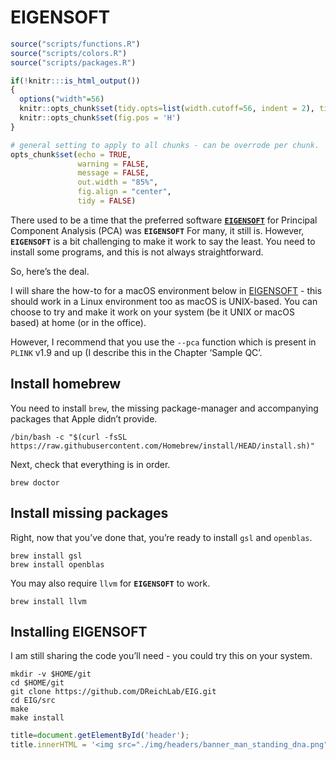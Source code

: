 # EIGENSOFT {#eigensoft}
<!-- ![](./img/_gwas_dummy/banner_man_standing_dna.png){width=70%} -->
```r
source("scripts/functions.R")
source("scripts/colors.R")
source("scripts/packages.R")
```

```r
if(!knitr:::is_html_output())
{
  options("width"=56)
  knitr::opts_chunk$set(tidy.opts=list(width.cutoff=56, indent = 2), tidy = TRUE)
  knitr::opts_chunk$set(fig.pos = 'H')
}
```

```r
# general setting to apply to all chunks - can be overrode per chunk.
opts_chunk$set(echo = TRUE, 
               warning = FALSE, 
               message = FALSE, 
               out.width = "85%", 
               fig.align = "center", 
               tidy = FALSE)
```
There used to be a time that the preferred software **[`EIGENSOFT`](https://github.com/DReichLab/EIG){targe="_blank"}** for Principal Component Analysis (PCA) was **`EIGENSOFT`** For many, it still is. However, **`EIGENSOFT`** is a bit challenging to make it work to say the least. You need to install some programs, and this is not always straightforward.

So, here's the deal.

I will share the how-to for a macOS environment below in [EIGENSOFT] - this should work in a Linux environment too as macOS is UNIX-based. You can choose to try and make it work on your system (be it UNIX or macOS based) at home (or in the office).

However, I recommend that you use the `--pca` function which is present in `PLINK` v1.9 and up (I describe this in the Chapter 'Sample QC'.

## Install homebrew

You need to install `brew`, the missing package-manager and accompanying packages that Apple didn't provide.

```
/bin/bash -c "$(curl -fsSL https://raw.githubusercontent.com/Homebrew/install/HEAD/install.sh)"
```

Next, check that everything is in order.

```
brew doctor
```

## Install missing packages

Right, now that you've done that, you're ready to install `gsl` and `openblas`.

```
brew install gsl
brew install openblas
```

You may also require `llvm` for **`EIGENSOFT`** to work.

```
brew install llvm
```


## Installing EIGENSOFT

I am still sharing the code you'll need - you could try this on your system.

```
mkdir -v $HOME/git
cd $HOME/git
git clone https://github.com/DReichLab/EIG.git
cd EIG/src
make
make install
```

```js
title=document.getElementById('header');
title.innerHTML = '<img src="./img/headers/banner_man_standing_dna.png" alt="Eigensoft">' + title.innerHTML
```
